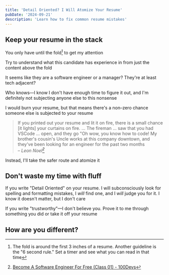 ```yaml
---
title: 'Detail Oriented? I Will Atomize Your Resume'
pubDate: '2024-09-21'
description: 'Learn how to fix common resume mistakes'
---
```



## Keep your resume in the stack

You only have until the fold[^1] to get my attention

[^1]: The fold is around the first 3 inches of a resume. Another guideline is the "6 second rule." Set a timer and see what you can read in that time

Try to understand what this candidate has experience in from just the content above the fold

<FakeResume />

It seems like they are a software engineer or a manager? They're at least tech adjacent?

Who knows—I know I don't have enough time to figure it out, and I'm definitely not subjecting anyone else to this nonsense

I would burn your resume, but that means there's a non–zero chance someone else is subjected to your resume

> If you printed out your resume and lit it on fire, there is a small chance [it lights] your curtains on fire. ... The fireman ... saw that you had VSCode ... open, and they go "Oh wow, you know how to code! My brother's cousin's Uncle works at this company downtown, and they've been looking for an engineer for the past two months <br/>
> – <cite>Leon Noel[^2]</cite>

[^2]: [Become A Software Engineer For Free (Class 01) - 100Devs](https://youtu.be/o3IIobN4xR0?si=uXZ1BO3wiQMPa7th&t=2780)

Instead, I'll take the safer route and atomize it

## Don't waste my time with fluff

If you write "Detail Oriented" on your resume. I will subconsciously look for spelling and formatting mistakes, I _will_ find one, and I _will_ judge you for it. I know it doesn't matter, but I don't care

If you write "trustworthy"—I don't believe you. Prove it to me through something you did or take it off your resume

## How are you different?
